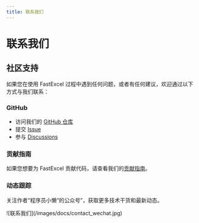 ```yaml
---
title: 联系我们
---
```


# 联系我们

## 社区支持

如果您在使用 FastExcel 过程中遇到任何问题，或者有任何建议，欢迎通过以下方式与我们联系：

### GitHub

- 访问我们的 [GitHub 仓库](https://github.com/CodePhiliaX/fastexcel)
- 提交 [Issue](https://github.com/CodePhiliaX/fastexcel/issues)
- 参与 [Discussions](https://github.com/CodePhiliaX/fastexcel/discussions)

### 贡献指南
如果您想要为 FastExcel 贡献代码，请查看我们的[贡献指南](/zh-CN/docs/contribution)。


### 动态跟踪
关注作者“程序员小懒“的公众号”，获取更多技术干货和最新动态。

<div style={{maxWidth: '500px'}}>
![联系我们](/images/docs/contact_wechat.jpg)
</div>

